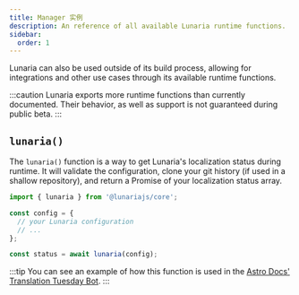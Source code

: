 ```yaml
---
title: Manager 实例
description: An reference of all available Lunaria runtime functions.
sidebar:
  order: 1
---
```


Lunaria can also be used outside of its build process, allowing for integrations and other use cases through its available runtime functions.

:::caution
Lunaria exports more runtime functions than currently documented. Their behavior, as well as support is not guaranteed during public beta.
:::

## `lunaria()`

The `lunaria()` function is a way to get Lunaria's localization status during runtime. It will validate the configuration, clone your git history (if used in a shallow repository), and return a Promise of your localization status array.

```ts title="example-usage.ts"
import { lunaria } from '@lunariajs/core';

const config = {
  // your Lunaria configuration
  // ...
};

const status = await lunaria(config);
```

:::tip
You can see an example of how this function is used in the [Astro Docs' Translation Tuesday Bot](https://github.com/withastro/docs/blob/main/scripts/tuesday-bot.ts#L10).
:::
